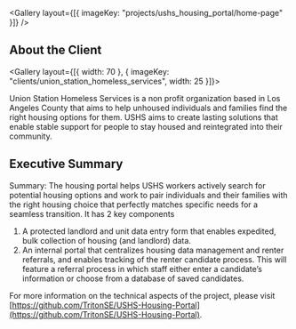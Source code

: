 
<Gallery layout={[{ imageKey: "projects/ushs_housing_portal/home-page" }]} />

## About the Client

<Gallery layout={[{ width: 70 }, { imageKey: "clients/union_station_homeless_services", width: 25 }]}>

Union Station Homeless Services is a non profit organization based in Los Angeles County that aims to help unhoused individuals and families find the right housing options for them. USHS aims to create lasting solutions that enable stable support for people to stay housed and reintegrated into their community.

</Gallery>

## Executive Summary

Summary: The housing portal helps USHS workers actively search for potential housing options and work to pair individuals and their families with the right housing choice that perfectly matches specific needs for a seamless transition. It has 2 key components

1. A protected landlord and unit data entry form that enables expedited, bulk collection of housing (and landlord) data.
2. An internal portal that centralizes housing data management and renter referrals, and enables tracking of the renter candidate process. This will feature a referral process in which staff either enter a candidate’s information or choose from a database of saved candidates.

For more information on the technical aspects of the project, please visit [https://github.com/TritonSE/USHS-Housing-Portal](https://github.com/TritonSE/USHS-Housing-Portal).
